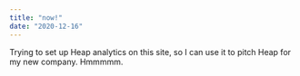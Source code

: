 ```yaml
---
title: "now!"
date: "2020-12-16"
---
```

Trying to set up Heap analytics on this site, so I can use it to pitch Heap for my new company. Hmmmmm.